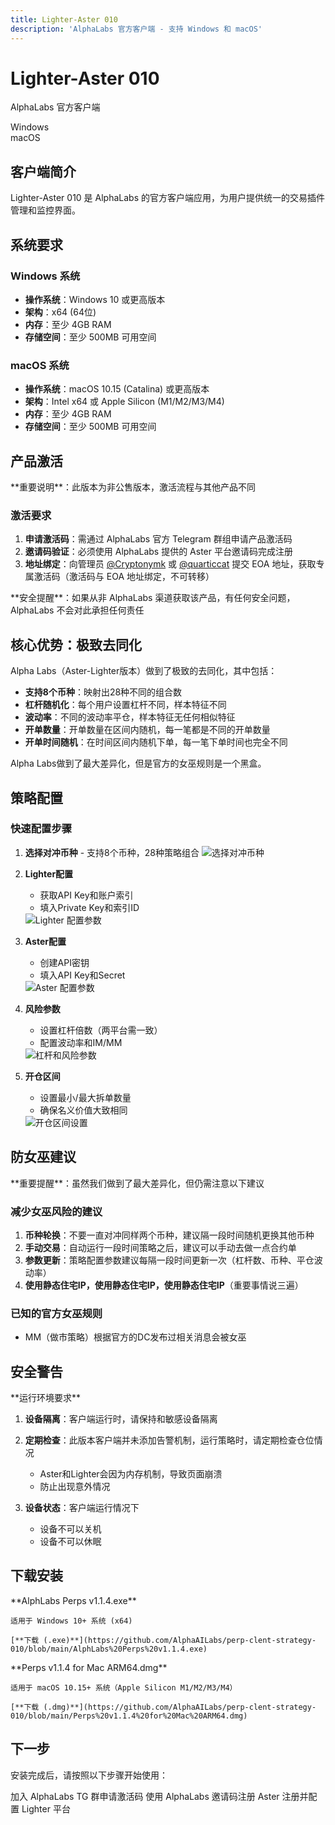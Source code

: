 ```yaml
---
title: Lighter-Aster 010
description: 'AlphaLabs 官方客户端 - 支持 Windows 和 macOS'
---
```


<div className="client-hero">
  <h1 className="client-title">Lighter-Aster 010</h1>
  <p className="client-subtitle">AlphaLabs 官方客户端</p>
  <div className="client-platforms">
    <div className="platform-badge">Windows</div>
    <div className="platform-badge">macOS</div>
  </div>
</div>

## 客户端简介

Lighter-Aster 010 是 AlphaLabs 的官方客户端应用，为用户提供统一的交易插件管理和监控界面。

## 系统要求

### Windows 系统
- **操作系统**：Windows 10 或更高版本
- **架构**：x64 (64位)
- **内存**：至少 4GB RAM
- **存储空间**：至少 500MB 可用空间

### macOS 系统
- **操作系统**：macOS 10.15 (Catalina) 或更高版本
- **架构**：Intel x64 或 Apple Silicon (M1/M2/M3/M4)
- **内存**：至少 4GB RAM
- **存储空间**：至少 500MB 可用空间

## 产品激活

<Warning>
**重要说明**：此版本为非公售版本，激活流程与其他产品不同
</Warning>

### 激活要求

1. **申请激活码**：需通过 AlphaLabs 官方 Telegram 群组申请产品激活码
2. **邀请码验证**：必须使用 AlphaLabs 提供的 Aster 平台邀请码完成注册
3. **地址绑定**：向管理员 [@Cryptonymk](https://t.me/Cryptonymk) 或 [@quarticcat](https://t.me/quarticcat3) 提交 EOA 地址，获取专属激活码（激活码与 EOA 地址绑定，不可转移）

<Note>
**安全提醒**：如果从非 AlphaLabs 渠道获取该产品，有任何安全问题，AlphaLabs 不会对此承担任何责任
</Note>

## 核心优势：极致去同化

Alpha Labs（Aster-Lighter版本）做到了极致的去同化，其中包括：

- **支持8个币种**：映射出28种不同的组合数
- **杠杆随机化**：每个用户设置杠杆不同，样本特征不同
- **波动率**：不同的波动率平仓，样本特征无任何相似特征
- **开单数量**：开单数量在区间内随机，每一笔都是不同的开单数量
- **开单时间随机**：在时间区间内随机下单，每一笔下单时间也完全不同

Alpha Labs做到了最大差异化，但是官方的女巫规则是一个黑盒。

## 策略配置

### 快速配置步骤

1. **选择对冲币种** - 支持8个币种，28种策略组合
   <img src="/images/s_010/001.png" alt="选择对冲币种" />

2. **Lighter配置**
   - 获取API Key和账户索引
   - 填入Private Key和索引ID
   <img src="/images/s_010/002.png" alt="Lighter 配置参数" />

3. **Aster配置**
   - 创建API密钥
   - 填入API Key和Secret
   <img src="/images/s_010/003.png" alt="Aster 配置参数" />

4. **风险参数**
   - 设置杠杆倍数（两平台需一致）
   - 配置波动率和IM/MM
   <img src="/images/s_010/004.png" alt="杠杆和风险参数" />

5. **开仓区间**
   - 设置最小/最大拆单数量
   - 确保名义价值大致相同
   <img src="/images/s_010/005.png" alt="开仓区间设置" />

## 防女巫建议

<Warning>
**重要提醒**：虽然我们做到了最大差异化，但仍需注意以下建议
</Warning>

### 减少女巫风险的建议

1. **币种轮换**：不要一直对冲同样两个币种，建议隔一段时间随机更换其他币种
2. **手动交易**：自动运行一段时间策略之后，建议可以手动去做一点合约单
3. **参数更新**：策略配置参数建议每隔一段时间更新一次（杠杆数、币种、平仓波动率）
4. **使用静态住宅IP，使用静态住宅IP，使用静态住宅IP**（重要事情说三遍）

### 已知的官方女巫规则

- MM（做市策略）根据官方的DC发布过相关消息会被女巫

## 安全警告

<Warning>
**运行环境要求**
</Warning>

1. **设备隔离**：客户端运行时，请保持和敏感设备隔离

2. **定期检查**：此版本客户端并未添加告警机制，运行策略时，请定期检查仓位情况
   - Aster和Lighter会因为内存机制，导致页面崩溃
   - 防止出现意外情况

3. **设备状态**：客户端运行情况下
   - 设备不可以关机
   - 设备不可以休眠

## 下载安装

<CardGroup cols={2}>
  <Card title="Windows 版本" icon="windows">
    **AlphLabs Perps v1.1.4.exe**

    适用于 Windows 10+ 系统 (x64)

    [**下载 (.exe)**](https://github.com/AlphaAILabs/perp-clent-strategy-010/blob/main/AlphLabs%20Perps%20v1.1.4.exe)
  </Card>
  <Card title="macOS 版本 (ARM64)" icon="apple">
    **Perps v1.1.4 for Mac ARM64.dmg**

    适用于 macOS 10.15+ 系统（Apple Silicon M1/M2/M3/M4）

    [**下载 (.dmg)**](https://github.com/AlphaAILabs/perp-clent-strategy-010/blob/main/Perps%20v1.1.4%20for%20Mac%20ARM64.dmg)
  </Card>
</CardGroup>

## 下一步

安装完成后，请按照以下步骤开始使用：

<CardGroup cols={3}>
  <Card title="加入社群" icon="telegram" href="https://t.co/ZNnay6dnxz">
    加入 AlphaLabs TG 群申请激活码
  </Card>
  <Card title="平台注册" icon="user-plus" href="/platforms/aster-setup">
    使用 AlphaLabs 邀请码注册 Aster
  </Card>
  <Card title="配置Lighter" icon="bolt" href="/platforms/lighter-setup">
    注册并配置 Lighter 平台
  </Card>
</CardGroup>